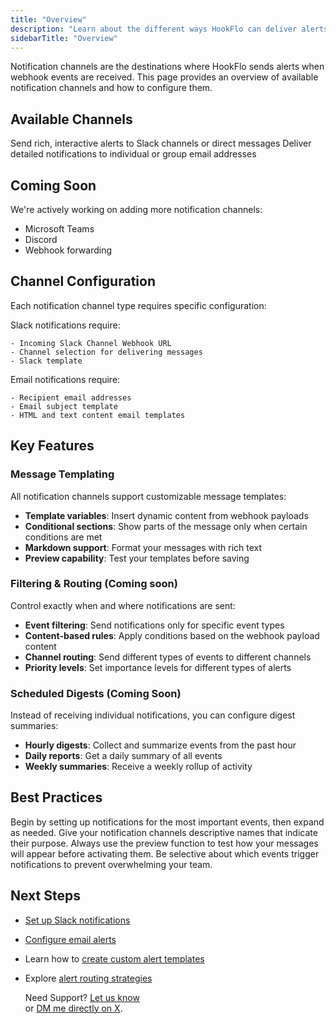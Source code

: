 ```yaml
---
title: "Overview"
description: "Learn about the different ways HookFlo can deliver alerts to your team"
sidebarTitle: "Overview"
---
```


Notification channels are the destinations where HookFlo sends alerts when webhook events are received. This page provides an overview of available notification channels and how to configure them.

## Available Channels

<CardGroup cols={2}>
  <Card title="Slack" icon="slack" href="/notification-channels/slack">
    Send rich, interactive alerts to Slack channels or direct messages
  </Card>
  <Card title="Email" icon="envelope">
    Deliver detailed notifications to individual or group email addresses
  </Card>
</CardGroup>

## Coming Soon

We're actively working on adding more notification channels:

- Microsoft Teams
- Discord
- Webhook forwarding

## Channel Configuration

Each notification channel type requires specific configuration:

<AccordionGroup>
  <Accordion title="Slack Configuration">
    Slack notifications require:

    - Incoming Slack Channel Webhook URL
    - Channel selection for delivering messages
    - Slack template
  </Accordion>
  <Accordion title="Email Configuration">
    Email notifications require:

    - Recipient email addresses
    - Email subject template
    - HTML and text content email templates
  </Accordion>
</AccordionGroup>

## Key Features

### Message Templating

All notification channels support customizable message templates:

- **Template variables**: Insert dynamic content from webhook payloads
- **Conditional sections**: Show parts of the message only when certain conditions are met
- **Markdown support**: Format your messages with rich text
- **Preview capability**: Test your templates before saving

### Filtering & Routing  (Coming soon)

Control exactly when and where notifications are sent:

- **Event filtering**: Send notifications only for specific event types
- **Content-based rules**: Apply conditions based on the webhook payload content
- **Channel routing**: Send different types of events to different channels
- **Priority levels**: Set importance levels for different types of alerts

### Scheduled Digests (Coming Soon)

Instead of receiving individual notifications, you can configure digest summaries:

- **Hourly digests**: Collect and summarize events from the past hour
- **Daily reports**: Get a daily summary of all events
- **Weekly summaries**: Receive a weekly rollup of activity

## Best Practices

<Steps>
  <Step title="Start with Critical Alerts">
    Begin by setting up notifications for the most important events, then expand as needed.
  </Step>
  <Step title="Use Clear Naming">
    Give your notification channels descriptive names that indicate their purpose.
  </Step>
  <Step title="Test Your Templates">
    Always use the preview function to test how your messages will appear before activating them.
  </Step>
  <Step title="Avoid Alert Fatigue">
    Be selective about which events trigger notifications to prevent overwhelming your team.
  </Step>
</Steps>

## Next Steps

- [Set up Slack notifications](/notification-channels/slack)
- [Configure email alerts](/notification-channels/email)
- Learn how to [create custom alert templates](/notification-channels/templates)
- Explore [alert routing strategies](/notification-channels/routing)

  Need Support? [Let us know](mailto:support@hookflo.dev)\
  or [DM me directly on X](https://x.com/Prateek53788134).